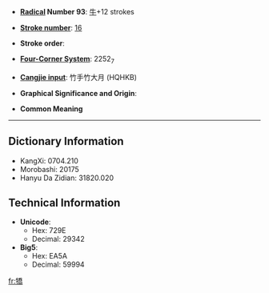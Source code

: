 * '''[[Wiktionary:Chinese radical index| Radical]] Number 93''': [[Wiktionary:Chinese radical index 牛|牛]]+12 strokes

* '''[[Wiktionary:Chinese total strokes index|Stroke number]]''': [[Wiktionary:Chinese total strokes index 16|16]]

* '''Stroke order''': 

* '''[[Wiktionary:Chinese four corner index|Four-Corner System]]''': 2252<sub>7</sub>

* '''[[Wiktionary:Chinese Cangjie index|Cangjie input]]''': 竹手竹大月 (HQHKB)

* '''Graphical Significance and Origin''': 

* '''Common Meaning'''

----

== Dictionary Information ==

* KangXi: 0704.210
* Morobashi: 20175
* Hanyu Da Zidian: 31820.020

== Technical Information ==

* '''Unicode''':
** Hex: 729E
** Decimal: 29342
* '''Big5''':
** Hex: EA5A
** Decimal: 59994

[[fr:犞]]